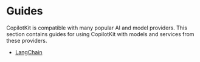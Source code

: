 # Guides

CopilotKit is compatible with many popular AI and model providers. This section contains guides for using CopilotKit
with models and services from these providers.

- [LangChain](./guides/langchain)
